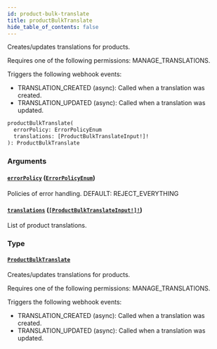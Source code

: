 ```yaml
---
id: product-bulk-translate
title: productBulkTranslate
hide_table_of_contents: false
---
```


Creates/updates translations for products.

Requires one of the following permissions: MANAGE_TRANSLATIONS.

Triggers the following webhook events:

- TRANSLATION_CREATED (async): Called when a translation was created.
- TRANSLATION_UPDATED (async): Called when a translation was updated.

```graphql
productBulkTranslate(
  errorPolicy: ErrorPolicyEnum
  translations: [ProductBulkTranslateInput!]!
): ProductBulkTranslate
```

### Arguments

#### [`errorPolicy`](#) ([`ErrorPolicyEnum`](../../../developer/api-reference/enums/error-policy-enum))

Policies of error handling. DEFAULT: REJECT_EVERYTHING

#### [`translations`](#) ([`[ProductBulkTranslateInput!]!`](../../../developer/api-reference/inputs/product-bulk-translate-input))

List of product translations.

### Type

#### [`ProductBulkTranslate`](../../../developer/api-reference/objects/product-bulk-translate)

Creates/updates translations for products.

Requires one of the following permissions: MANAGE_TRANSLATIONS.

Triggers the following webhook events:

- TRANSLATION_CREATED (async): Called when a translation was created.
- TRANSLATION_UPDATED (async): Called when a translation was updated.
